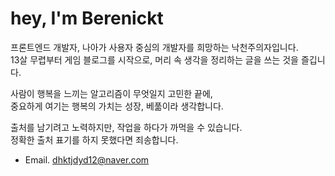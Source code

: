 # hey, I'm Berenickt

프론트엔드 개발자, 나아가 사용자 중심의 개발자를 희망하는 낙천주의자입니다. <br/>
13살 무렵부터 게임 블로그를 시작으로, 머리 속 생각을 정리하는 글을 쓰는 것을 즐깁니다.

사람이 행복을 느끼는 알고리즘이 무엇일지 고민한 끝에, <br/>
중요하게 여기는 행복의 가치는 성장, 베풂이라 생각합니다. <br/>


출처를 남기려고 노력하지만, 작업을 하다가 까먹을 수 있습니다. <br/>
정확한 출처 표기를 하지 못했다면 죄송합니다.

- Email. dhktjdyd12@naver.com
